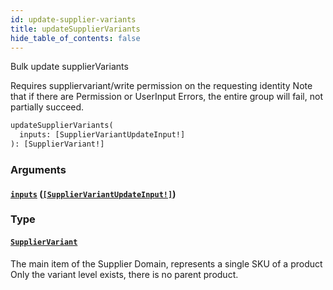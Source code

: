 ```yaml
---
id: update-supplier-variants
title: updateSupplierVariants
hide_table_of_contents: false
---
```



Bulk update supplierVariants

Requires suppliervariant/write permission on the requesting identity
Note that if there are Permission or UserInput Errors, the entire group will fail, not partially succeed.

```graphql
updateSupplierVariants(
  inputs: [SupplierVariantUpdateInput!]
): [SupplierVariant!]
```


### Arguments

#### [`inputs`](#) ([`[SupplierVariantUpdateInput!]`](/supply/api/graphql-admin/reference/inputs/supplier-variant-update-input))




### Type

#### [`SupplierVariant`](/supply/api/graphql-admin/reference/objects/supplier-variant)

The main item of the Supplier Domain, represents a single SKU of a product
Only the variant level exists, there is no parent product.




